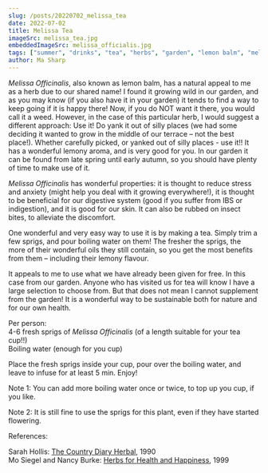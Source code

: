 ```yaml
---
slug: /posts/20220702_melissa_tea
date: 2022-07-02
title: Melissa Tea
imageSrc: melissa_tea.jpg
embeddedImageSrc: melissa_officialis.jpg
tags: ["summer", "drinks", "tea", "herbs", "garden", "lemon balm", "melissa"]
author: Ma Sharp
---
```


*Melissa Officinalis*, also known as lemon balm, has a natural appeal to me as a herb due to our shared name! I found it growing wild in our garden, and as you may know (if you also have it in your garden) it tends to find a way to keep going if it is happy there! Now, if you do NOT want it there, you would call it a weed. However, in the case of this particular herb, I would suggest a different approach: Use it! Do yank it out of silly places (we had some deciding it wanted to grow in the middle of our terrace – not the best place!). Whether carefully picked, or yanked out of silly places - use it!!  It has a wonderful lemony aroma, and is very good for you. In our garden it can be found from late spring until early autumn, so you should have plenty of time to make use of it. 

<BlogEmbeddedImage alt='The herb that keeps on giving, Melissa Officinalis' localImages={props.localImages} />

*Melissa Officinalis* has wonderful properties: it is thought to reduce stress and anxiety (might help you deal with it growing everywhere!), it is thought to be beneficial for our digestive system (good if you suffer from IBS or indigestion), and it is good for our skin. It can also be rubbed on insect bites, to alleviate the discomfort.  

One wonderful and very easy way to use it is by making a tea. Simply trim a few sprigs, and pour boiling water on them! The fresher the sprigs, the more of their wonderful oils they still contain, so you get the most benefits from them – including their lemony flavour.  

It appeals to me to use what we have already been given for free. In this case from our garden. Anyone who has visited us for tea will know I have a large selection to choose from. But that does not mean I cannot supplement from the garden! It is a wonderful way to be sustainable both for nature and for our own health. 


Per person:  
4-6 fresh sprigs of *Melissa Officinalis* (of a length suitable for your tea cup!!)  
Boiling  water (enough for you cup) 

Place the fresh sprigs inside your cup, pour over the boiling water, and leave to infuse for at least 5 min. Enjoy! 

Note 1: You can add more boiling water once or twice, to top up you cup, if you like.

Note 2: It is still fine to use the sprigs for this plant, even if they have started flowering. 


References:  

Sarah Hollis:  [The Country Diary Herbal](https://blackwells.co.uk/bookshop/product/The-Country-Diary-Herbal/9781854714909), 1990   
Mo Siegel and Nancy Burke: [Herbs for Health and Happiness](https://blackwells.co.uk/bookshop/product/Herbs-for-Health-and-Happiness-by-Mo-Siegel-Nancy-Burke-Celestial-seasonings-Firm/9780737000511), 1999 
